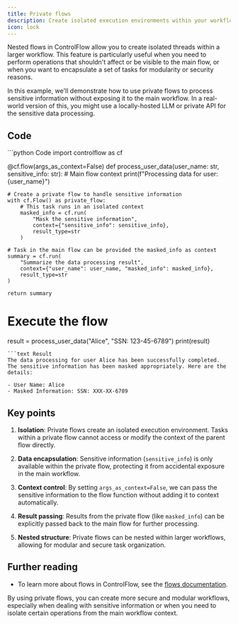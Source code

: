 ```yaml
---
title: Private flows
description: Create isolated execution environments within your workflows.
icon: lock
---
```


Nested flows in ControlFlow allow you to create isolated threads within a larger workflow. This feature is particularly useful when you need to perform operations that shouldn't affect or be visible to the main flow, or when you want to encapsulate a set of tasks for modularity or security reasons.

In this example, we'll demonstrate how to use private flows to process sensitive information without exposing it to the main workflow. In a real-world version of this, you might use a locally-hosted LLM or private API for the sensitive data processing.

## Code

<CodeGroup>
```python Code
import controlflow as cf

@cf.flow(args_as_context=False)
def process_user_data(user_name: str, sensitive_info: str):
    # Main flow context
    print(f"Processing data for user: {user_name}")

    # Create a private flow to handle sensitive information
    with cf.Flow() as private_flow:
        # This task runs in an isolated context
        masked_info = cf.run(
            "Mask the sensitive information",
            context={"sensitive_info": sensitive_info},
            result_type=str
        )
    
    # Task in the main flow can be provided the masked_info as context
    summary = cf.run(
        "Summarize the data processing result",
        context={"user_name": user_name, "masked_info": masked_info},
        result_type=str
    )

    return summary

# Execute the flow
result = process_user_data("Alice", "SSN: 123-45-6789")
print(result)
```
```text Result
The data processing for user Alice has been successfully completed. The sensitive information has been masked appropriately. Here are the details:

- User Name: Alice
- Masked Information: SSN: XXX-XX-6789
```
</CodeGroup>

## Key points

1. **Isolation**: Private flows create an isolated execution environment. Tasks within a private flow cannot access or modify the context of the parent flow directly.

2. **Data encapsulation**: Sensitive information (`sensitive_info`) is only available within the private flow, protecting it from accidental exposure in the main workflow.

3. **Context control**: By setting `args_as_context=False`, we can pass the sensitive information to the flow function without adding it to context automatically. 

4. **Result passing**: Results from the private flow (like `masked_info`) can be explicitly passed back to the main flow for further processing.

5. **Nested structure**: Private flows can be nested within larger workflows, allowing for modular and secure task organization.

## Further reading

- To learn more about flows in ControlFlow, see the [flows documentation](/concepts/flows).

By using private flows, you can create more secure and modular workflows, especially when dealing with sensitive information or when you need to isolate certain operations from the main workflow context.